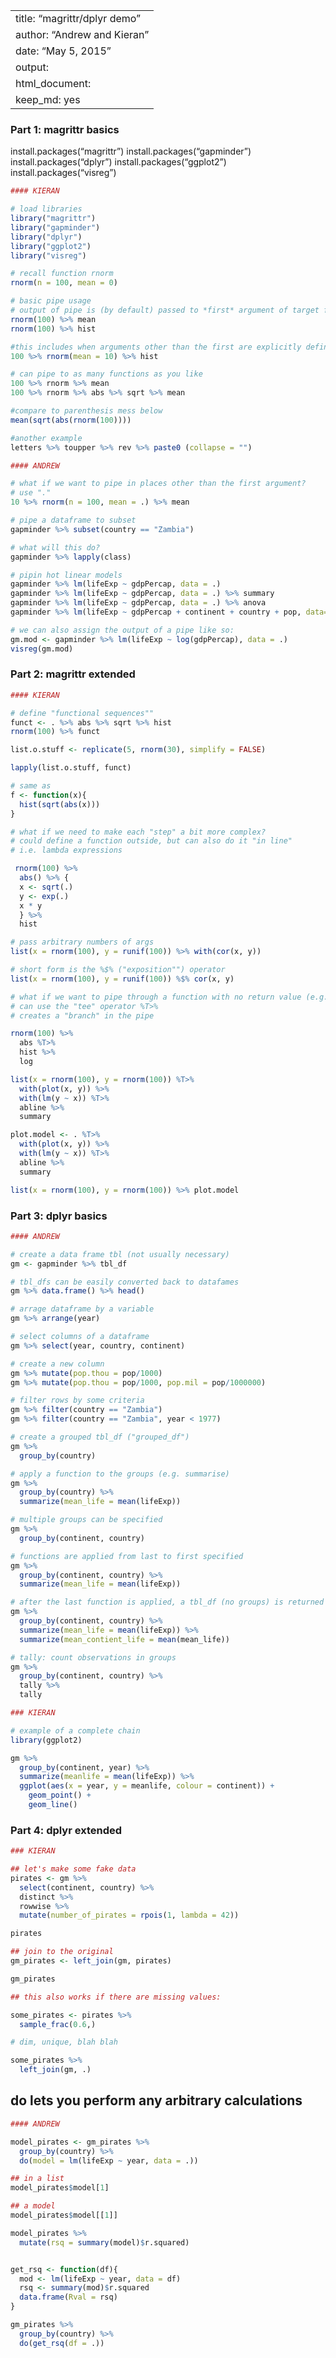 
---
title: "magrittr/dplyr demo"
author: "Andrew and Kieran"
date: "May 5, 2015"
output: 
  html_document:
      keep_md: yes
---

### Part 1: magrittr basics
install.packages("magrittr")
install.packages("gapminder")
install.packages("dplyr")
install.packages("ggplot2")
install.packages("visreg")

```r
#### KIERAN

# load libraries
library("magrittr")
library("gapminder")
library("dplyr")
library("ggplot2")
library("visreg")

# recall function rnorm
rnorm(n = 100, mean = 0)

# basic pipe usage
# output of pipe is (by default) passed to *first* argument of target function
rnorm(100) %>% mean
rnorm(100) %>% hist

#this includes when arguments other than the first are explicitly defined, e.g.
100 %>% rnorm(mean = 10) %>% hist

# can pipe to as many functions as you like
100 %>% rnorm %>% mean
100 %>% rnorm %>% abs %>% sqrt %>% mean

#compare to parenthesis mess below
mean(sqrt(abs(rnorm(100))))

#another example
letters %>% toupper %>% rev %>% paste0 (collapse = "") 

#### ANDREW 

# what if we want to pipe in places other than the first argument?
# use "."
10 %>% rnorm(n = 100, mean = .) %>% mean

# pipe a dataframe to subset 
gapminder %>% subset(country == "Zambia") 

# what will this do?
gapminder %>% lapply(class)

# pipin hot linear models
gapminder %>% lm(lifeExp ~ gdpPercap, data = .)
gapminder %>% lm(lifeExp ~ gdpPercap, data = .) %>% summary
gapminder %>% lm(lifeExp ~ gdpPercap, data = .) %>% anova
gapminder %>% lm(lifeExp ~ gdpPercap + continent + country + pop, data=.) %>% drop1

# we can also assign the output of a pipe like so:
gm.mod <- gapminder %>% lm(lifeExp ~ log(gdpPercap), data = .)
visreg(gm.mod)

```

### Part 2: magrittr extended

```r

#### KIERAN

# define "functional sequences""
funct <- . %>% abs %>% sqrt %>% hist
rnorm(100) %>% funct

list.o.stuff <- replicate(5, rnorm(30), simplify = FALSE)

lapply(list.o.stuff, funct)

# same as
f <- function(x){
  hist(sqrt(abs(x)))
}

# what if we need to make each "step" a bit more complex? 
# could define a function outside, but can also do it "in line"
# i.e. lambda expressions

 rnorm(100) %>% 
  abs() %>% {
  x <- sqrt(.)
  y <- exp(.)
  x * y
  } %>%
  hist

# pass arbitrary numbers of args 
list(x = rnorm(100), y = runif(100)) %>% with(cor(x, y))

# short form is the %$% ("exposition"") operator
list(x = rnorm(100), y = runif(100)) %$% cor(x, y)

# what if we want to pipe through a function with no return value (e.g. a plot?), but continue the pipe?
# can use the "tee" operator %T>%
# creates a "branch" in the pipe

rnorm(100) %>%
  abs %T>%
  hist %>%
  log

list(x = rnorm(100), y = rnorm(100)) %T>% 
  with(plot(x, y)) %>%
  with(lm(y ~ x)) %T>% 
  abline %>% 
  summary

plot.model <- . %T>% 
  with(plot(x, y)) %>%
  with(lm(y ~ x)) %T>% 
  abline %>% 
  summary

list(x = rnorm(100), y = rnorm(100)) %>% plot.model

```

### Part 3: dplyr basics

```r

#### ANDREW

# create a data frame tbl (not usually necessary)
gm <- gapminder %>% tbl_df 

# tbl_dfs can be easily converted back to datafames
gm %>% data.frame() %>% head()

# arrage dataframe by a variable
gm %>% arrange(year)

# select columns of a dataframe
gm %>% select(year, country, continent)

# create a new column 
gm %>% mutate(pop.thou = pop/1000)
gm %>% mutate(pop.thou = pop/1000, pop.mil = pop/1000000)

# filter rows by some criteria
gm %>% filter(country == "Zambia")
gm %>% filter(country == "Zambia", year < 1977)

# create a grouped tbl_df ("grouped_df")
gm %>% 
  group_by(country)

# apply a function to the groups (e.g. summarise)
gm %>% 
  group_by(country) %>%
  summarize(mean_life = mean(lifeExp))

# multiple groups can be specified
gm %>% 
  group_by(continent, country) 

# functions are applied from last to first specified
gm %>% 
  group_by(continent, country) %>%
  summarize(mean_life = mean(lifeExp)) 

# after the last function is applied, a tbl_df (no groups) is returned
gm %>% 
  group_by(continent, country) %>%
  summarize(mean_life = mean(lifeExp)) %>%
  summarize(mean_contient_life = mean(mean_life))

# tally: count observations in groups
gm %>% 
  group_by(continent, country) %>%
  tally %>%
  tally

### KIERAN

# example of a complete chain
library(ggplot2)

gm %>% 
  group_by(continent, year) %>%
  summarize(meanlife = mean(lifeExp)) %>%
  ggplot(aes(x = year, y = meanlife, colour = continent)) + 
    geom_point() + 
    geom_line()

```

### Part 4: dplyr extended

```r

### KIERAN

## let's make some fake data
pirates <- gm %>% 
  select(continent, country) %>% 
  distinct %>% 
  rowwise %>%
  mutate(number_of_pirates = rpois(1, lambda = 42))

pirates

## join to the original
gm_pirates <- left_join(gm, pirates)

gm_pirates

## this also works if there are missing values:

some_pirates <- pirates %>% 
  sample_frac(0.6,) 

# dim, unique, blah blah

some_pirates %>% 
  left_join(gm, .)

```



## do lets you perform any arbitrary calculations
```r
#### ANDREW 

model_pirates <- gm_pirates %>% 
  group_by(country) %>% 
  do(model = lm(lifeExp ~ year, data = .))

## in a list
model_pirates$model[1]

## a model
model_pirates$model[[1]]

model_pirates %>% 
  mutate(rsq = summary(model)$r.squared)


get_rsq <- function(df){
  mod <- lm(lifeExp ~ year, data = df)
  rsq <- summary(mod)$r.squared
  data.frame(Rval = rsq)
}

gm_pirates %>% 
  group_by(country) %>% 
  do(get_rsq(df = .))


```


